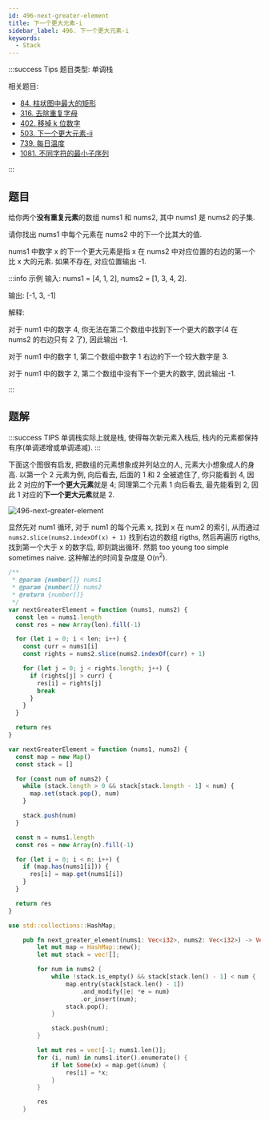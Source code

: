 ```yaml
---
id: 496-next-greater-element
title: 下一个更大元素-i
sidebar_label: 496. 下一个更大元素-i
keywords:
  - Stack
---
```


:::success Tips
题目类型: 单调栈

相关题目:

- [84. 柱状图中最大的矩形](/leetcode/hard/84-largest-rectangle-area)
- [316. 去除重复字母](/leetcode/medium/316-remove-duplicate-letters)
- [402. 移掉 k 位数字](/leetcode/medium/402-remove-kdigits)
- [503. 下一个更大元素-ii](/leetcode/medium/503-next-greater-elements)
- [739. 每日温度](/leetcode/medium/739-daily-temperatures)
- [1081. 不同字符的最小子序列](/leetcode/medium/1081-smallest-subsequence)

:::

## 题目

给你两个**没有重复元素**的数组 nums1 和 nums2, 其中 nums1 是 nums2 的子集.

请你找出 nums1 中每个元素在 nums2 中的下一个比其大的值.

nums1 中数字 x 的下一个更大元素是指 x 在 nums2 中对应位置的右边的第一个比 x 大的元素. 如果不存在, 对应位置输出 -1.

:::info 示例
输入: nums1 = [4, 1, 2], nums2 = [1, 3, 4, 2].

输出: [-1, 3, -1]

解释:

对于 num1 中的数字 4, 你无法在第二个数组中找到下一个更大的数字(4 在 nums2 的右边只有 2 了), 因此输出 -1.

对于 num1 中的数字 1, 第二个数组中数字 1 右边的下一个较大数字是 3.

对于 num1 中的数字 2, 第二个数组中没有下一个更大的数字, 因此输出 -1.

:::

## 题解

:::success TIPS
单调栈实际上就是栈, 使得每次新元素入栈后, 栈内的元素都保持有序(单调递增或单调递减).
:::

下面这个图很有启发, 把数组的元素想象成并列站立的人, 元素大小想象成人的身高. 以第一个 2 元素为例, 向后看去, 后面的 1 和 2 全被遮住了, 你只能看到 4, 因此 2 对应的**下一个更大元素**就是 4; 同理第二个元素 1 向后看去, 最先能看到 2, 因此 1 对应的**下一个更大元素**就是 2.

![496-next-greater-element](../../static/img/496-next-greater-element.jpeg)


<Tabs>
  <TabItem value="暴力解法" label="暴力解法">

显然先对 num1 循环, 对于 num1 的每个元素 x, 找到 x 在 num2 的索引, 从而通过 `nums2.slice(nums2.indexOf(x) + 1)` 找到右边的数组 rigths, 然后再遍历 rigths, 找到第一个大于 x 的数字后, 即刻跳出循环. 然鹅 too young too simple sometimes naive. 这种解法的时间复杂度是 O(n<sup>2</sup>).

```ts
/**
 * @param {number[]} nums1
 * @param {number[]} nums2
 * @return {number[]}
 */
var nextGreaterElement = function (nums1, nums2) {
  const len = nums1.length
  const res = new Array(len).fill(-1)

  for (let i = 0; i < len; i++) {
    const curr = nums1[i]
    const rights = nums2.slice(nums2.indexOf(curr) + 1)

    for (let j = 0; j < rights.length; j++) {
      if (rights[j] > curr) {
        res[i] = rights[j]
        break
      }
    }
  }

  return res
}
```

  </TabItem>
  <TabItem value="单调栈 - JavaScript" label="单调栈 - JavaScript" default>

```ts
var nextGreaterElement = function (nums1, nums2) {
  const map = new Map()
  const stack = []

  for (const num of nums2) {
    while (stack.length > 0 && stack[stack.length - 1] < num) {
      map.set(stack.pop(), num)
    }

    stack.push(num)
  }

  const n = nums1.length
  const res = new Array(n).fill(-1)

  for (let i = 0; i < n; i++) {
    if (map.has(nums1[i])) {
      res[i] = map.get(nums1[i])
    }
  }

  return res
}
```

</TabItem>
<TabItem value="单调栈 - Rust" label="单调栈 - Rust">

```rust
use std::collections::HashMap;

    pub fn next_greater_element(nums1: Vec<i32>, nums2: Vec<i32>) -> Vec<i32> {
        let mut map = HashMap::new();
        let mut stack = vec![];

        for num in nums2 {
            while !stack.is_empty() && stack[stack.len() - 1] < num {
                map.entry(stack[stack.len() - 1])
                    .and_modify(|e| *e = num)
                    .or_insert(num);
                stack.pop();
            }

            stack.push(num);
        }

        let mut res = vec![-1; nums1.len()];
        for (i, num) in nums1.iter().enumerate() {
            if let Some(x) = map.get(&num) {
                res[i] = *x;
            }
        }

        res
    }
```

</TabItem>
</Tabs>
